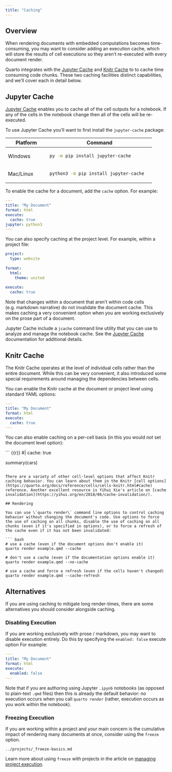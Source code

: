 ```yaml
---
title: "Caching"
---
```


## Overview

When rendering documents with embedded computations becomes time-consuming, you may want to consider adding an execution cache, which will store the results of cell executions so they aren't re-executed with every document render.

Quarto integrates with the [Jupyter Cache](https://jupyter-cache.readthedocs.io/en/latest/) and [Knitr Cache](https://bookdown.org/yihui/rmarkdown-cookbook/cache.html) to to cache time consuming code chunks. These two caching facilities distinct capabilities, and we'll cover each in detail below.

## Jupyter Cache

[Jupyter Cache](https://jupyter-cache.readthedocs.io/en/latest/) enables you to cache all of the cell outputs for a notebook. If any of the cells in the notebook change then all of the cells will be re-executed.

To use Jupyter Cache you'll want to first install the `jupyter-cache` package:

+-------------------+------------------------------------------------+
| Platform          | Command                                        |
+===================+================================================+
| Windows           | ``` bash                                       |
|                   | py -m pip install jupyter-cache                |
|                   | ```                                            |
+-------------------+------------------------------------------------+
| Mac/Linux         | ``` bash                                       |
|                   | python3 -m pip install jupyter-cache           |
|                   | ```                                            |
+-------------------+------------------------------------------------+

To enable the cache for a document, add the `cache` option. For example:

``` yaml
---
title: "My Document"
format: html
execute: 
  cache: true
jupyter: python3
---
```

You can also specify caching at the project level. For example, within a project file:

``` yaml
project:
  type: website
  
format:
  html:
    theme: united
    
execute:
  cache: true
```

Note that changes within a document that aren't within code cells (e.g. markdown narrative) do not invalidate the document cache. This makes caching a very convenient option when you are working exclusively on the prose part of a document.

Jupyter Cache include a `jcache` command line utility that you can use to analyze and manage the notebook cache. See the [Jupyter Cache](https://jupyter-cache.readthedocs.io/en/latest/) documentation for additional details.

## Knitr Cache

The Knitr Cache operates at the level of individual cells rather than the entire document. While this can be very convenient, it also introduced some special requirements around managing the dependencies between cells.

You can enable the Knitr cache at the document or project level using standard YAML options:

``` yaml
---
title: "My Document"
format: html
execute: 
  cache: true
---
```

You can also enable caching on a per-cell basis (in this you would *not* set the document level option):

``` {{r}}
#| cache: true

summary(cars)
```

There are a variety of other cell-level options that affect Knitr caching behavior. You can learn about them in the Knitr [cell options](https://quarto.org/docs/reference/cells/cells-knitr.html#cache) reference. Another excellent resource is Yihui Xie's article on [cache invalidation](https://yihui.org/en/2018/06/cache-invalidation/).

## Rendering

You can use \`quarto render\` command line options to control caching behavior without changing the document's code. Use options to force the use of caching on all chunks, disable the use of caching on all chunks (even if it's specified in options), or to force a refresh of the cache even if it has not been invalidated:

``` bash
# use a cache (even if the document options don't enable it)
quarto render example.qmd --cache 

# don't use a cache (even if the documentation options enable it)
quarto render example.qmd --no-cache 

# use a cache and force a refresh (even if the cells haven't changed)
quarto render example.qmd --cache-refresh 
```

## Alternatives

If you are using caching to mitigate long render-times, there are some alternatives you should consider alongside caching.

### Disabling Execution

If you are working exclusively with prose / markdown, you may want to disable execution entirely. Do this by specifying the `enabled: false` execute option For example:

``` yaml
---
title: "My Document"
format: html
execute: 
  enabled: false
---
```

Note that if you are authoring using Jupyter `.ipynb` notebooks (as opposed to plain-text `.qmd` files) then this is already the default behavior: no execution occurs when you call `quarto render` (rather, execution occurs as you work within the notebook).

### Freezing Execution

If you are working within a project and your main concern is the cumulative impact of rendering many documents at once, consider using the `freeze` option.

``` include
../projects/_freeze-basics.md
```

Learn more about using `freeze` with projects in the article on [managing project execution](https://quarto.org/docs/projects/code-execution.html#freeze).
